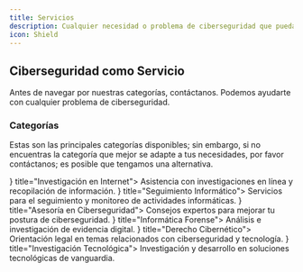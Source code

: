 ```yaml
---
title: Servicios
description: Cualquier necesidad o problema de ciberseguridad que puedas tener
icon: Shield
---
```


## Ciberseguridad como Servicio

Antes de navegar por nuestras categorías, contáctanos. Podemos ayudarte con cualquier problema de ciberseguridad.

### Categorías

Estas son las principales categorías disponibles; sin embargo, si no encuentras la categoría que mejor se adapte a tus necesidades, por favor contáctanos; es posible que tengamos una alternativa.


<Cards>
  <Card icon={<SearchIcon />} title="Investigación en Internet">
    Asistencia con investigaciones en línea y recopilación de información.
  </Card>
  <Card icon={<MonitorIcon />} title="Seguimiento Informático">
    Servicios para el seguimiento y monitoreo de actividades informáticas.
  </Card>
  <Card icon={<ShieldCheckIcon />} title="Asesoría en Ciberseguridad">
    Consejos expertos para mejorar tu postura de ciberseguridad.
  </Card>
  <Card icon={<FileTextIcon />} title="Informática Forense">
    Análisis e investigación de evidencia digital.
  </Card>
  <Card icon={<GavelIcon />} title="Derecho Cibernético">
    Orientación legal en temas relacionados con ciberseguridad y tecnología.
  </Card>
  <Card icon={<CpuIcon />} title="Investigación Tecnológica">
    Investigación y desarrollo en soluciones tecnológicas de vanguardia.
  </Card>
</Cards>